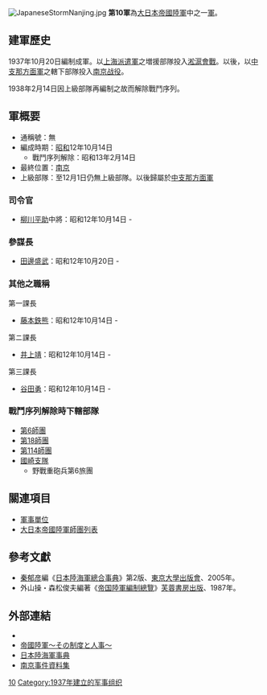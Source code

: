 {{japanese|japanese=第10軍|kana=だいじゅうぐん|romaji=Daijū-gun}}
[[Image:JapaneseStormNanjing.jpg|right]]
'''第10軍'''為[[大日本帝國陸軍|大日本帝國陸軍]]中之一[[军_(军队)|軍]]。

==建軍歷史==
1937年10月20日編制成軍。以[[上海派遣軍|上海派遣軍]]之増援部隊投入[[淞滬會戰|淞滬會戰]]。以後，以[[中支那方面軍|中支那方面軍]]之轄下部隊投入[[南京保衛戰|南京战役]]。

1938年2月14日因上級部隊再編制之故而解除戰鬥序列。

== 軍概要 ==
*通稱號：無
*編成時期：[[昭和|昭和]]12年10月14日
**戰鬥序列解除：昭和13年2月14日
*最終位置：[[南京|南京]]
*上級部隊：至12月1日仍無上級部隊。以後歸屬於[[中支那方面軍|中支那方面軍]]
=== 司令官 ===
*[[柳川平助|柳川平助]]中將：昭和12年10月14日 - 

=== 參謀長 ===
*[[田邊盛武|田邊盛武]]：昭和12年10月20日 - 

=== 其他之職稱 ===
;第一課長
*[[藤本鉄熊|藤本鉄熊]]：昭和12年10月14日 - 
;第ニ課長
*[[井上靖_(陸軍軍人)|井上靖]]：昭和12年10月14日 - 
;第三課長
*[[谷田勇|谷田勇]]：昭和12年10月14日 - 

=== 戰鬥序列解除時下轄部隊 ===
*[[第6師團|第6師團]]
*[[第18師團|第18師團]]
*[[第114師團|第114師團]]
*[[國崎支隊|國崎支隊]]
**野戰重砲兵第6旅團

== 關連項目 ==
*[[軍事單位|軍事單位]]
*[[大日本帝國陸軍師團列表|大日本帝國陸軍師團列表]]


==參考文獻==
*[[秦郁彦|秦郁彦]]編《[[日本陸海軍總合事典|日本陸海軍總合事典]]》第2版、[[東京大學出版會|東京大學出版會]]、2005年。
*外山操・森松俊夫編著《[[帝国陸軍編制總覽|帝国陸軍編制總覽]]》[[芙蓉書房出版|芙蓉書房出版]]、1987年。

==外部連結==
*{{cite web
| last = Wendel
| first = Marcus
| url = http://www.axishistory.com/index.php?id=6921
| title = Axis History Factbook
| work = Japanese 10th Army(第10軍 (日本陸軍))
| access-date = 2008-03-09
| archive-date = 2021-03-04
| archive-url = https://web.archive.org/web/20210304002652/https://www.axishistory.com/index.php?id=6921
| dead-url = no
}}
*[https://web.archive.org/web/20080411094145/http://imperialarmy.hp.infoseek.co.jp/ 帝國陸軍～その制度と人事～]
*[https://web.archive.org/web/20100516180653/http://homepage1.nifty.com/kitabatake/rikukaiguntop.html 日本陸海軍事典]
*[https://web.archive.org/web/20080422173230/http://members.at.infoseek.co.jp/NankingMassacre/sougou/sosikizu/G_tyusina.htm 南京事件資料集]

{{日本軍陸軍序列軍}}
{{南京大屠杀}}
[[Category:軍_(日本陸軍)|10]]
[[Category:1937年建立的军事组织|Category:1937年建立的军事组织]]